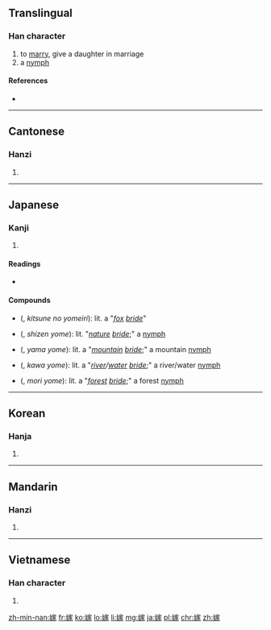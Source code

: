 ==Translingual==

===Han character===
{{Han char|rn=38|rad=女|as=10|sn=13|four=4343<sub>2</sub>|canj=女十一人 (VJMO)|ids=⿰[[女]][[家]]}}

# to [[marry]], give a daughter in marriage
# a [[nymph]]

====References====
* {{Han ref|kx=0268.330|dkj=06602|dj=0536.070|hdz=21073.110|uh=5AC1|ud=23233|bh=B6F9|bd=46841}}

----

==Cantonese==

===Hanzi===
{{yue-hanzi|jyut=|y=ga3}}

# {{defn|lang=yue|sort=女10}}

----

==Japanese==

===Kanji===
{{ja-kanji|grade=c|rs=女10}}

# {{defn|lang=ja|sort=女10}}

====Readings====
* {{ja-readings|on={{l|ja|か}} (ka), {{l|ja|け}} (ke)|kun={{l|ja|とつぐ}} (totsugu), {{l|ja|よめ}} (yome)}}

====Compounds====
* {{l|ja|狐の嫁入り}} ({{l|ja|きつねのよめいり}}, ''kitsune no yomeiri''): lit. a "''[[fox]] [[bride]]''"
* {{l|ja|自然嫁}} ({{l|ja|しぜんよめ}}, ''shizen yome''): lit. "''[[nature]] [[bride]]'';" a [[nymph]]
* {{l|ja|山嫁}} ({{l|ja|やまよめ}}, ''yama yome''): lit. a "''[[mountain]] [[bride]]'';" a mountain [[nymph]]
* {{l|ja|川嫁}} ({{l|ja|かわよめ}}, ''kawa yome''): lit. a "''[[river]]/[[water]] [[bride]]'';" a river/water [[nymph]]
* {{l|ja|森嫁}} ({{l|ja|もりよめ}}, ''mori yome''): lit. a "''[[forest]] [[bride]]'';" a forest [[nymph]]

----

==Korean==

===Hanja===
{{ko-hanja|hangeul=[[가]]|rv=ga|mr=ka}}

# {{defn|lang=ko|sort=女10}}

----

==Mandarin==

===Hanzi===
{{cmn-hanzi|pin=[[jià]] ([[jia4]])|wg=chia<sup>4</sup>}}

# {{defn|lang=cmn|sort=女10}}

----

==Vietnamese==

===Han character===
{{vi-hantu|[[giá]], [[gả]], [[gá]]|rs=女10}}

# {{defn|lang=vi|sort=女10}}

[[zh-min-nan:嫁]]
[[fr:嫁]]
[[ko:嫁]]
[[lo:嫁]]
[[li:嫁]]
[[mg:嫁]]
[[ja:嫁]]
[[pl:嫁]]
[[chr:嫁]]
[[zh:嫁]]